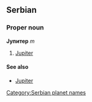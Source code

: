 ==Serbian==
===Proper noun===
'''Јупитер''' ''m''
#[[Jupiter]]
====See also====
*[[Jupiter]]
[[Category:Serbian planet names]]